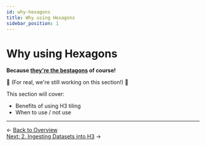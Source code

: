 ```yaml
---
id: why-hexagons
title: Why using Hexagons
sidebar_position: 1
---
```


# Why using Hexagons

**Because [they're the bestagons]((https://youtu.be/thOifuHs6eY?si=O-HbUHwxDlj8HKap)) of course!**

🚧 (For real, we're still working on this section!) 🚧

This section will cover:
- Benefits of using H3 tiling
- When to use / not use

---

<div style={{ display: 'flex', justifyContent: 'space-between' }}>
  <div>← <a href="/deep-dives/hex/hex-deep-dive">Back to Overview</a></div>
  <div><a href="/deep-dives/hex/ingesting-h3">Next: 2. Ingesting Datasets into H3</a> →</div>
</div> 